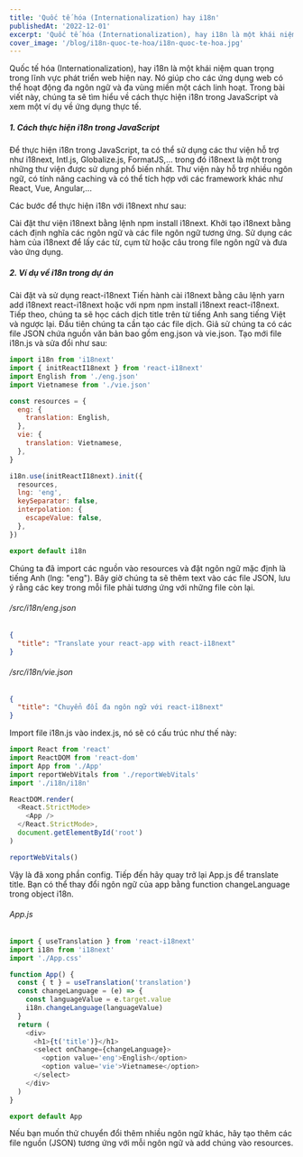 ```yaml
---
title: 'Quốc tế hóa (Internationalization) hay i18n'
publishedAt: '2022-12-01'
excerpt: 'Quốc tế hóa (Internationalization), hay i18n là một khái niệm quan trọng trong lĩnh vực phát triển web hiện nay. Nó giúp cho các ứng dụng web có thể hoạt động đa ngôn ngữ và đa vùng miền một cách linh hoạt. Trong bài viết này, chúng ta sẽ tìm hiểu về cách thực hiện i18n trong JavaScript và xem một ví dụ về ứng dụng thực tế.'
cover_image: '/blog/i18n-quoc-te-hoa/i18n-quoc-te-hoa.jpg'
---
```


Quốc tế hóa (Internationalization), hay i18n là một khái niệm quan trọng trong lĩnh vực phát triển web hiện nay. Nó giúp cho các ứng dụng web có thể hoạt động đa ngôn ngữ và đa vùng miền một cách linh hoạt. Trong bài viết này, chúng ta sẽ tìm hiểu về cách thực hiện i18n trong JavaScript và xem một ví dụ về ứng dụng thực tế.

##### 1. Cách thực hiện i18n trong JavaScript

Để thực hiện i18n trong JavaScript, ta có thể sử dụng các thư viện hỗ trợ như i18next, Intl.js, Globalize.js, FormatJS,... trong đó i18next là một trong những thư viện được sử dụng phổ biến nhất. Thư viện này hỗ trợ nhiều ngôn ngữ, có tính năng caching và có thể tích hợp với các framework khác như React, Vue, Angular,...

Các bước để thực hiện i18n với i18next như sau:

Cài đặt thư viện i18next bằng lệnh npm install i18next.
Khởi tạo i18next bằng cách định nghĩa các ngôn ngữ và các file ngôn ngữ tương ứng.
Sử dụng các hàm của i18next để lấy các từ, cụm từ hoặc câu trong file ngôn ngữ và đưa vào ứng dụng.

##### 2. Ví dụ về i18n trong dự án

Cài đặt và sử dụng react-i18next
Tiến hành cài i18next bằng câu lệnh yarn add i18next react-i18next hoặc với npm npm install i18next react-i18next. Tiếp theo, chúng ta sẽ học cách dịch title trên từ tiếng Anh sang tiếng Việt và ngược lại. Đầu tiên chúng ta cần tạo các file dịch. Giả sử chúng ta có các file JSON chứa nguồn văn bản bao gồm eng.json và vie.json. Tạo mới file i18n.js và sửa đổi như sau:

```js
import i18n from 'i18next'
import { initReactI18next } from 'react-i18next'
import English from './eng.json'
import Vietnamese from './vie.json'

const resources = {
  eng: {
    translation: English,
  },
  vie: {
    translation: Vietnamese,
  },
}

i18n.use(initReactI18next).init({
  resources,
  lng: 'eng',
  keySeparator: false,
  interpolation: {
    escapeValue: false,
  },
})

export default i18n
```

Chúng ta đã import các nguồn vào resources và đặt ngôn ngữ mặc định là tiếng Anh (lng: "eng"). Bây giờ chúng ta sẽ thêm text vào các file JSON, lưu ý rằng các key trong mỗi file phải tương ứng với những file còn lại.

###### /src/i18n/eng.json

```json
{
  "title": "Translate your react-app with react-i18next"
}
```

###### /src/i18n/vie.json

```json
{
  "title": "Chuyển đổi đa ngôn ngữ với react-i18next"
}
```

Import file i18n.js vào index.js, nó sẽ có cấu trúc như thế này:

```js
import React from 'react'
import ReactDOM from 'react-dom'
import App from './App'
import reportWebVitals from './reportWebVitals'
import './i18n/i18n'

ReactDOM.render(
  <React.StrictMode>
    <App />
  </React.StrictMode>,
  document.getElementById('root')
)

reportWebVitals()
```

Vậy là đã xong phần config. Tiếp đến hãy quay trở lại App.js để translate title. Bạn có thể thay đổi ngôn ngữ của app bằng function changeLanguage trong object i18n.

###### App.js

```js
import { useTranslation } from 'react-i18next'
import i18n from 'i18next'
import './App.css'

function App() {
  const { t } = useTranslation('translation')
  const changeLanguage = (e) => {
    const languageValue = e.target.value
    i18n.changeLanguage(languageValue)
  }
  return (
    <div>
      <h1>{t('title')}</h1>
      <select onChange={changeLanguage}>
        <option value='eng'>English</option>
        <option value='vie'>Vietnamese</option>
      </select>
    </div>
  )
}

export default App
```

Nếu bạn muốn thử chuyển đổi thêm nhiều ngôn ngữ khác, hãy tạo thêm các file nguồn (JSON) tương ứng với mỗi ngôn ngữ và add chúng vào resources.

